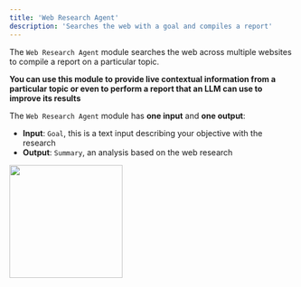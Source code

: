 ```yaml
---
title: 'Web Research Agent'
description: 'Searches the web with a goal and compiles a report'
---
```


The `Web Research Agent` module searches the web across multiple websites to compile a report on a particular topic.

**You can use this module to provide live contextual information from a particular topic or even to perform a report that an LLM can use to improve its results**

The `Web Research Agent` module has **one input** and **one output**:

- **Input**: `Goal`, this is a text input describing your objective with the research
- **Output**: `Summary`, an analysis based on the web research

<img height="200" src="WRA.png" />
